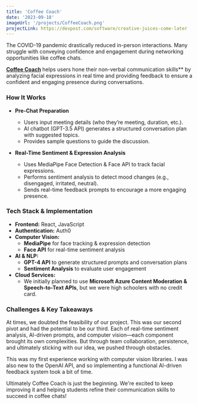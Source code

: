 ```yaml
---
title: 'Coffee Coach'
date: '2023-09-18'
imageUrl: '/projects/CoffeeCoach.png'
projectLink: https://devpost.com/software/creative-juices-come-later
---
```


The COVID-19 pandemic drastically reduced in-person interactions. Many struggle with conveying confidence and engagement during networking opportunities like coffee chats.

**[Coffee Coach](https://devpost.com/software/coffee-coach)** helps users hone their non-verbal communication skills\*\* by analyzing facial expressions in real time and providing feedback to ensure a confident and engaging presence during conversations.

### **How It Works**

-   **Pre-Chat Preparation**

    -   Users input meeting details (who they’re meeting, duration, etc.).
    -   AI chatbot (GPT-3.5 API) generates a structured conversation plan with suggested topics.
    -   Provides sample questions to guide the discussion.

-   **Real-Time Sentiment & Expression Analysis**
    -   Uses MediaPipe Face Detection & Face API to track facial expressions.
    -   Performs sentiment analysis to detect mood changes (e.g., disengaged, irritated, neutral).
    -   Sends real-time feedback prompts to encourage a more engaging presence.

### **Tech Stack & Implementation**

-   **Frontend:** React, JavaScript
-   **Authentication:** Auth0
-   **Computer Vision:**
    -   **MediaPipe** for face tracking & expression detection
    -   **Face API** for real-time sentiment analysis
-   **AI & NLP:**
    -   **GPT-4 API** to generate structured prompts and conversation plans
    -   **Sentiment Analysis** to evaluate user engagement
-   **Cloud Services:**
    -   We initially planned to use **Microsoft Azure Content Moderation & Speech-to-Text APIs**, but we were high schoolers with no credit card.

### **Challenges & Key Takeaways**

At times, we doubted the feasibility of our project. This was our second pivot and had the potential to be our third. Each of real-time sentiment analysis, AI-driven prompts, and computer vision—each component brought its own complexities. But through team collaboration, persistence, and ultimately sticking with our idea, we pushed through obstacles.

This was my first experience working with computer vision libraries. I was also new to the OpenAI API, and so implementing a functional AI-driven feedback system took a bit of time.

Ultimately Coffee Coach is just the beginning. We're excited to keep improving it and helping students refine their communication skills to succeed in coffee chats!
